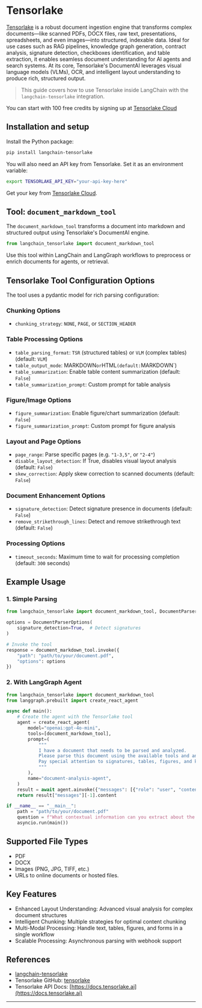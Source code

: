 # Tensorlake

[Tensorlake](https://www.tensorlake.ai/) is a robust document ingestion engine that transforms complex documents—like scanned PDFs, DOCX files, raw text, presentations, spreadsheets, and even images—into structured, indexable data. Ideal for use cases such as RAG pipelines, knowledge graph generation, contract analysis, signature detection, checkboxes identification, and table extraction, it enables seamless document understanding for AI agents and search systems.
At its core, Tensorlake's DocumentAI leverages visual language models (VLMs), OCR, and intelligent layout understanding to produce rich, structured output.

> This guide covers how to use Tensorlake inside LangChain with the `langchain-tensorlake` integration.

You can start with 100 free credits by signing up at [Tensorlake Cloud](cloud.tensorlake.ai)

## Installation and setup

Install the Python package:

```bash
pip install langchain-tensorlake
```

You will also need an API key from Tensorlake. Set it as an environment variable:

```bash
export TENSORLAKE_API_KEY="your-api-key-here"
```
Get your key from [Tensorlake Cloud](https://cloud.tensorlake.ai).


## Tool: `document_markdown_tool`

The `document_markdown_tool` transforms a document into markdown and structured output using Tensorlake's DocumentAI engine.

```python
from langchain_tensorlake import document_markdown_tool
```

Use this tool within LangChain and LangGraph workflows to preprocess or enrich documents for agents, or retrieval.

## Tensorlake Tool Configuration Options

The tool uses a pydantic model for rich parsing configuration:

### Chunking Options
- `chunking_strategy`: `NONE`, `PAGE`, or `SECTION_HEADER`

### Table Processing Options
- `table_parsing_format`: `TSR` (structured tables) or `VLM` (complex tables) (default: `VLM`)
- `table_output_mode`: MARKDOWN` or `HTML` (default: `MARKDOWN`)
- `table_summarization`: Enable table content summarization (default: `False`)
- `table_summarization_prompt`: Custom prompt for table analysis

### Figure/Image Options
- `figure_summarization`: Enable figure/chart summarization (default: `False`)
- `figure_summarization_prompt`: Custom prompt for figure analysis

### Layout and Page Options
- `page_range`: Parse specific pages (e.g. ``"1-3,5"``, or ``"2-4"``)
- `disable_layout_detection`: If True, disables visual layout analysis (default: `False`)
- `skew_correction`: Apply skew correction to scanned documents (default: `False`)

### Document Enhancement Options
- `signature_detection`: Detect signature presence in documents (default: `False`)
- `remove_strikethrough_lines`: Detect and remove strikethrough text (default: `False`)

### Processing Options
- `timeout_seconds`: Maximum time to wait for processing completion (default: `300` seconds)

## Example Usage

### 1. Simple Parsing

```python
from langchain_tensorlake import document_markdown_tool, DocumentParserOptions

options = DocumentParserOptions(
    signature_detection=True,  # Detect signatures
)

# Invoke the tool
response = document_markdown_tool.invoke({
    "path": "path/to/your/document.pdf",
    "options": options
})
```

### 2. With LangGraph Agent

```python
from langchain_tensorlake import document_markdown_tool
from langgraph.prebuilt import create_react_agent

async def main():
    # Create the agent with the Tensorlake tool
    agent = create_react_agent(
        model="openai:gpt-4o-mini",
        tools=[document_markdown_tool],
        prompt=(
            """
            I have a document that needs to be parsed and analyzed.
            Please parse this document using the available tools and answer questions about it.
            Pay special attention to signatures, tables, figures, and key document structure.
            """
        ),
        name="document-analysis-agent",
    )
    result = await agent.ainvoke({"messages": [{"role": "user", "content": question}]})
    return result["messages"][-1].content

if __name__ == "__main__":
    path = "path/to/your/document.pdf"
    question = f"What contextual information can you extract about the signatures in my document found at {path}?"
    asyncio.run(main())
```

## Supported File Types
- PDF
- DOCX
- Images (PNG, JPG, TIFF, etc.)
- URLs to online documents or hosted files.

## Key Features

- Enhanced Layout Understanding: Advanced visual analysis for complex document structures
- Intelligent Chunking: Multiple strategies for optimal content chunking
- Multi-Modal Processing: Handle text, tables, figures, and forms in a single workflow
- Scalable Processing: Asynchronous parsing with webhook support


## References
- [langchain-tensorlake](https://pypi.org/project/langchain-tensorlake/)
- Tensorlake GitHub: [tensorlake](https://github.com/tensorlakeai/tensorlake)
- Tensorlake API Docs: [https://docs.tensorlake.ai](https://docs.tensorlake.ai)

---


